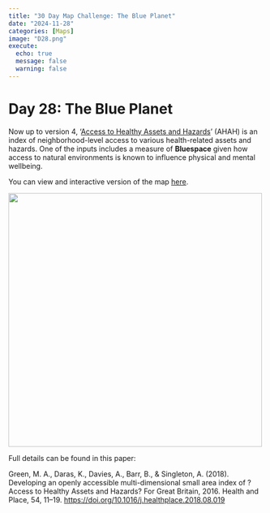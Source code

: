 ```yaml
---
title: "30 Day Map Challenge: The Blue Planet"
date: "2024-11-28"
categories: [Maps]
image: "D28.png"
execute:
  echo: true
  message: false
  warning: false
---
```


# Day 28: The Blue Planet

Now up to version 4, ‘[Access to Healthy Assets and Hazards](https://data.cdrc.ac.uk/dataset/access-healthy-assets-hazards-ahah)' (AHAH) is an index of neighborhood-level access to various health-related assets and hazards. One of the inputs includes a measure of **Bluespace** given how access to natural environments is known to influence physical and mental wellbeing.

You can view and interactive version of the map [here](https://mapmaker.cdrc.ac.uk/#/access-healthy-assets-hazards?d=11110000&m=ah4blue_pct&lon=-1.9162&lat=52.511&zoom=9.93).

![](D28.png){width="500"}

Full details can be found in this paper:

Green, M. A., Daras, K., Davies, A., Barr, B., & Singleton, A. (2018). Developing an openly accessible multi-dimensional small area index of ?Access to Healthy Assets and Hazards? For Great Britain, 2016. Health and Place, 54, 11–19. <https://doi.org/10.1016/j.healthplace.2018.08.019>
